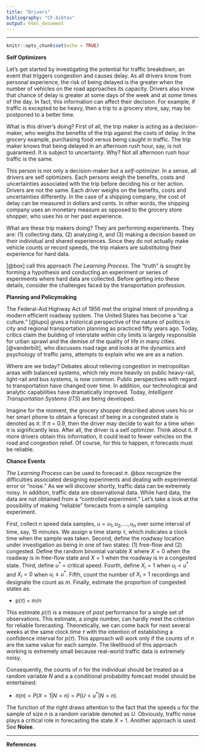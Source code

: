 ```yaml
---
title: "Drivers"
bibliography: "CF.bibtex"
output: html_document
---
```


***

```r
knitr::opts_chunk$set(echo = TRUE)
```

__Self Optimizers__

Let's get started by investigating the potential for traffic breakdown, an event that triggers congestion and causes delay. As all drivers know from personal experience, the risk of being delayed is the greater when the number of vehicles on the road approaches its capacity. Drivers also know that chance of delay is greater at some days of the week and at some times of the day. In fact, this information can affect their decision. For example, if traffic is excepted to be heavy, then a trip to a grocery store, say, may be postponed to a better time.

What is this driver's doing? First of all, the trip maker is acting as a decision-maker, who  weighs the benefits  of the trip against the costs of delay. In the grocery example, purchasing food versus being caught in traffic. The trip maker knows that being delayed in an afternoon rush hour, say, is not guaranteed. It is subject to uncertainty. Why? Not all afternoon rush hour traffic is the same.

This person is not only a decision-maker but a  _self-optimizer._  In a sense, all drivers are self optimizers. Each persons  weigh the benefits, costs and uncertainties associated with the trip before deciding his or her action.  Drivers are not the same. Each driver  weighs on the benefits, costs and uncertainties differently. In the case of a shipping company, the cost of delay can be measured in dollars and cents. In other words, the shipping company uses an monetary measure as opposed to the grocery store shopper, who uses his or her past experience.

What are these trip makers doing? They are performing experiments. They are: (1) collecting data, (2) analyzing it, and (3) making a decision based on their individual and shared experiences. Since they do not actually make vehicle counts or record speeds, the trip makers are substituting their experience  for hard data.  

[@box] call this approach  _The Learning Process_. The "truth" is sought by forming a hypothesis and  conducting an experiment or series of experiments where hard data are collected. Before getting into these details, consider the challenges faced by the transportation profession.

__Planning and Policymaking__

The Federal-Aid Highway Act of 1956 met the original intent of providing a modern efficient roadway system. The United States has become a "car culture." [@lupo] gives a historical perspective of the nature of politics in city and regional transportation planning as practiced fifty years ago. Today, critics claim the building of interstate within city limits is largely responsible  for urban sprawl and the demise of the quality of life in many cities.   [@vanderbilt], who discusses road rage and looks at the dynamics and psychology of traffic jams, attempts to explain who we are as a nation. 

Where are we today?  Debates about relieving congestion in metropolitan areas with balanced systems, which rely more heavily on public heavy-rail, light-rail and bus systems,  is now common. Public perspectives with regard to transportation have changed over time. In addition, our technological and analytic capabilities have dramatically improved. Today, _Intelligent Transportation Systems_ (_ITS_) are being developed. 

Imagine for the moment,  the grocery shopper described above uses his or her smart phone to obtain a forecast of being in a congested state is denoted as $\pi$.  If $\pi$ = 0.9,  then the driver may decide to wait for a time when $\pi$ is significantly less. After all, the driver is a self optimizer. Think about it. If more drivers obtain this  information, it could lead to fewer vehicles on the road and congestion relief. Of course, for this to happen, $\pi$ forecasts must be reliable.

__Chance Events__

_The Learning Process_ can be used to forecast $\pi$. @box recognize the difficulties associated designing experiments and dealing with experimental error or "noise." As we will discover shortly,  traffic data can be extremely noisy. In addition, traffic data are observational data. While hard data, the data are not obtained from a "controlled experiment." Let's take a look at the possibility of making "reliable" forecasts from a simple sampling experiment.

First,  collect $n$ speed data samples, $u = u_1, u_2, ..., u_n$ over some interval of time, say,  15 minutes.  We assign a  time stamp  $\tau$, which indicates a clock time when the sample was taken.  Second, define the roadway location under investigation as being in one of two states: (1) free-flow and (2) congested. Define the random binomial  variable $X$ where $X = 0$ when the roadway is in free-flow state and $X = 1$ when the roadway is in a congested state. Third, define $u^*$ = critical speed. Fourth, define $X_i = 1$ when $u_i < u^*$ and $X_i = 0$  when $u_i \geq u^*$. Fifth, count the number of $X_i = 1$ recordings and designate the count as $m$. Finally, estimate the proportion of congested states as:

* p($\tau$) = m/n

This estimate $p(\tau)$ is a measure of _past_ performance for a single set of observations. This estimate, a single number, can hardly meet the criterion for reliable forecasting. Theoretically, we can come back for next several weeks at the same clock time $\tau$ with the intention of establishing a confidence interval for $p(\tau)$. This approach will work only if the counts of $n$  are the same value for each sample. The likelihood of this approach working is extremely small because real-world traffic data is extremely noisy. 

Consequently,  the counts of $n$ for the individual should be treated as a random variable $N$ and a a conditional probability forecast model should be entertained:

* $\pi(n) = P(X = 1|N = n) = P(U < u^*|N = n)$.

The function of the right draws attention to the fact that the speeds $u$ for the sample of size $n$ is  a random variable denoted as $U$. Obviously, traffic noise plays a critical role in forecasting the state $X = 1$. Another approach is used. See __Noise__.




*** 
__References__


